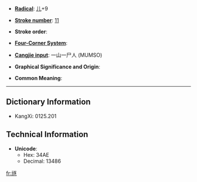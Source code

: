 * '''[[Index:Chinese radical| Radical]]''': [[Index:Chinese radical/儿|儿]]+9

* '''[[Index:Chinese total strokes|Stroke number]]''': [[Index:Chinese total strokes/11|11]]

* '''Stroke order''': 

* '''[[Index:Chinese four corner|Four-Corner System]]''': 

* '''[[Index:Chinese Cangjie|Cangjie input]]''': 一山一尸人 (MUMSO)

* '''Graphical Significance and Origin''': 

* '''Common Meaning''': 

----

== Dictionary Information ==

* KangXi: 0125.201

== Technical Information ==

* '''Unicode''':
** Hex: 34AE
** Decimal: 13486
[[fr:㒮]]